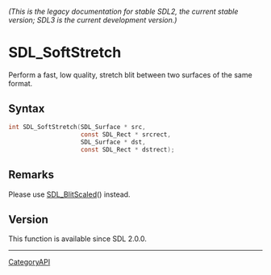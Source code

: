 ====== (This is the legacy documentation for stable SDL2, the current stable version; SDL3 is the current development version.) ======
= SDL_SoftStretch =

Perform a fast, low quality, stretch blit between two surfaces of the same format.

== Syntax ==

<syntaxhighlight lang='c'>
int SDL_SoftStretch(SDL_Surface * src,
                    const SDL_Rect * srcrect,
                    SDL_Surface * dst,
                    const SDL_Rect * dstrect);
</syntaxhighlight>

== Remarks ==

Please use [[SDL_BlitScaled]]() instead.

== Version ==

This function is available since SDL 2.0.0.

----
[[CategoryAPI]]


